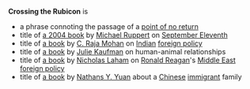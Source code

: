 '''Crossing the Rubicon''' is
*a phrase connoting the passage of a [[point of no return]]
*title of [[Crossing the Rubicon (Ruppert)|a 2004 book]] by [[Michael Ruppert]] on [[September 11, 2001 attacks|September Eleventh]]
*title of [[Crossing the Rubicon (Mohan)|a book]] by [[C. Raja Mohan]] on [[India]]n [[foreign policy]]
*title of [[Crossing the Rubicon (Kaufman)|a book]] by [[Julie Kaufman]] on human-animal relationships
*title of [[Crossing the Rubicon (Laham)|a book]] by [[Nicholas Laham]] on [[Ronald Reagan]]'s [[Middle East]] [[foreign policy]] 
*title of [[Crossing the Rubicon (Yuan)|a book]] by [[Nathans Y. Yuan]] about a [[China|Chinese]] [[immigrant]] family

{{disambig}}